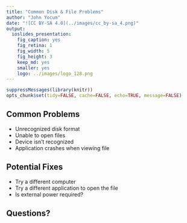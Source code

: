 ```yaml
---
title: "Common Disk & File Problems"
author: "John Yocum"
date: "![CC BY-SA 4.0](../images/cc_by-sa_4.png)"
output:
  ioslides_presentation:
    fig_caption: yes
    fig_retina: 1
    fig_width: 5
    fig_height: 3
    keep_md: yes
    smaller: yes
    logo: ../images/logo_128.png
---
```


```r
suppressMessages(library(knitr))
opts_chunk$set(tidy=FALSE, cache=FALSE, echo=TRUE, message=FALSE)
```

## Common Problems

- Unrecognized disk format
- Unable to open files
- Device isn't recognized
- Application crashes when viewing file

## Potential Fixes

- Try a different computer
- Try a different application to open the file
- Is external power required?

## Questions?